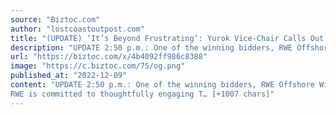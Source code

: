 ```yaml
---
source: "Biztoc.com"
author: "lostcoastoutpost.com"
title: "(UPDATE) ‘It’s Beyond Frustrating’: Yurok Vice-Chair Calls Out Provisional Winners of Offshore Wind Bid for Failing to Engage With the Tribe Ahead of This…"
description: "UPDATE 2:50 p.m.: One of the winning bidders, RWE Offshore Wind Holdings, LLC, sent the following response to the Outpost’s request for additional comment: “RWE is committed to thoughtfully engaging Tribes and tribal fisheries at all stages of project develop…"
url: "https://biztoc.com/x/4b4092ff986c8388"
image: "https://c.biztoc.com/75/og.png"
published_at: "2022-12-09"
content: "UPDATE 2:50 p.m.: One of the winning bidders, RWE Offshore Wind Holdings, LLC, sent the following response to the Outposts request for additional comment:
RWE is committed to thoughtfully engaging T… [+1007 chars]"
---
```


